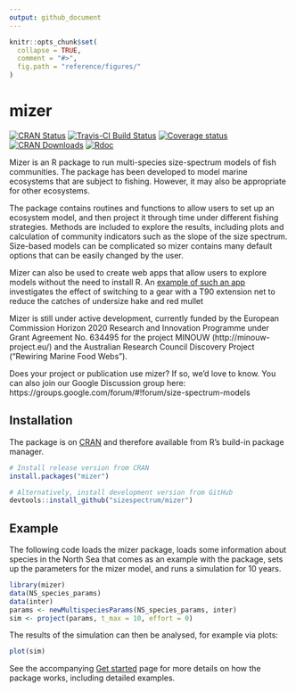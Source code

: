 ```yaml
---
output: github_document
---
```


<!-- README.md is generated from README.Rmd. Please edit that file -->

```r
knitr::opts_chunk$set(
  collapse = TRUE,
  comment = "#>",
  fig.path = "reference/figures/"
)
```

# mizer
[![CRAN Status](https://www.r-pkg.org/badges/version/mizer)](https://cran.r-project.org/package=mizer)
[![Travis-CI Build Status](https://travis-ci.org/sizespectrum/mizer.svg?branch=master)](https://travis-ci.org/sizespectrum/mizer)
[![Coverage status](https://codecov.io/gh/sizespectrum/mizer/branch/master/graph/badge.svg)](https://codecov.io/github/sizespectrum/mizer?branch=master)
[![CRAN Downloads](http://cranlogs.r-pkg.org/badges/grand-total/mizer)](https://cran.r-project.org/package=mizer)
[![Rdoc](http://www.rdocumentation.org/badges/version/mizer)](http://www.rdocumentation.org/packages/mizer)

Mizer is an R package to run multi-species size-spectrum models of fish
communities. The package has been developed to model marine ecosystems that are
subject to fishing. However, it may also be appropriate for other ecosystems.

The package contains routines and functions to allow users to set up an ecosystem 
model, and then project it through time under different fishing strategies.
Methods are included to explore the results, including plots and calculation of
community indicators such as the slope of the size spectrum. Size-based models
can be complicated so mizer contains many default options that can be easily
changed by the user.

Mizer can also be used to create web apps that allow users to explore models
without the need to install R. An [example of such an
app](https://mizer.shinyapps.io/selectivity/) investigates the effect of
switching to a gear with a T90 extension net to reduce the catches of undersize
hake and red mullet

Mizer is still under active development, currently funded by the European
Commission Horizon 2020 Research and Innovation Programme under Grant Agreement
No. 634495 for the project MINOUW (http://minouw-project.eu/) and the Australian
Research Council Discovery Project ("Rewiring Marine Food Webs").

Does your project or publication use mizer? If so, we'd love to know. You can
also join our Google Discussion group here:
https://groups.google.com/forum/#!forum/size-spectrum-models


## Installation

The package is on [CRAN](https://cran.r-project.org/package=mizer) and therefore
available from R's build-in package manager.
```r
# Install release version from CRAN
install.packages("mizer")

# Alternatively, install development version from GitHub
devtools::install_github("sizespectrum/mizer")
```

## Example
The following code loads the mizer package, loads some information about species
in the North Sea that comes as an example with the package, sets up the 
parameters for the mizer model, and runs a simulation for 10 years.
```r
library(mizer)
data(NS_species_params)
data(inter)
params <- newMultispeciesParams(NS_species_params, inter)
sim <- project(params, t_max = 10, effort = 0)
```
The results of the simulation can then be analysed, for example via plots:
```r
plot(sim)
```

See the accompanying
[Get started](articles/mizer.html) page
for more details on how the package works, including detailed examples.
